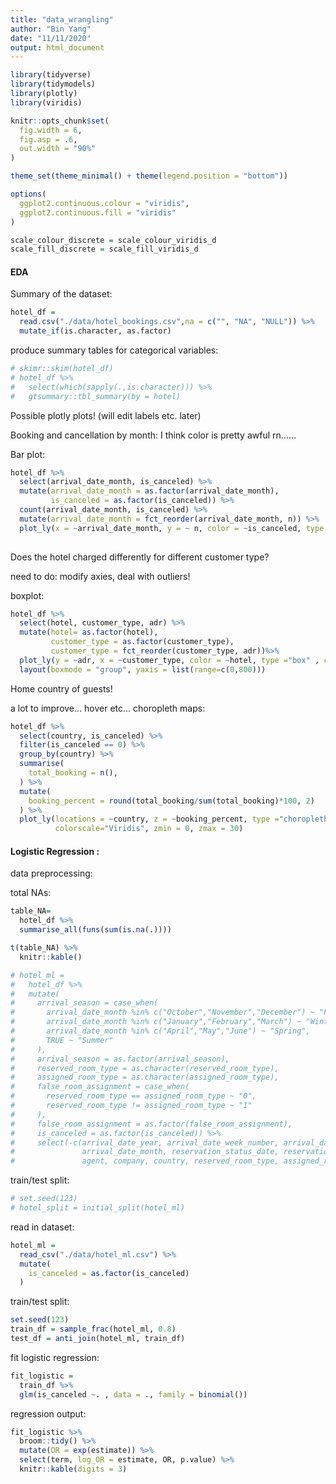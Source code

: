 ```yaml
---
title: "data_wrangling"
author: "Bin Yang"
date: "11/11/2020"
output: html_document
---
```


```r
library(tidyverse)
library(tidymodels)
library(plotly)
library(viridis)

knitr::opts_chunk$set(
  fig.width = 6,
  fig.asp = .6,
  out.width = "90%"
)

theme_set(theme_minimal() + theme(legend.position = "bottom"))

options(
  ggplot2.continuous.colour = "viridis",
  ggplot2.continuous.fill = "viridis"
)

scale_colour_discrete = scale_colour_viridis_d
scale_fill_discrete = scale_fill_viridis_d
```

#### EDA
Summary of the dataset:  

```r
hotel_df = 
  read.csv("./data/hotel_bookings.csv",na = c("", "NA", "NULL")) %>% 
  mutate_if(is.character, as.factor)
```
  

  
produce summary tables for categorical variables:  

```r
# skimr::skim(hotel_df)
# hotel_df %>% 
#   select(which(sapply(.,is.character))) %>% 
#   gtsummary::tbl_summary(by = hotel)
```

Possible plotly plots! (will edit labels etc. later)

Booking and cancellation by month:   I think color is pretty awful rn......

Bar plot:  
```r
hotel_df %>% 
  select(arrival_date_month, is_canceled) %>% 
  mutate(arrival_date_month = as.factor(arrival_date_month),
         is_canceled = as.factor(is_canceled)) %>% 
  count(arrival_date_month, is_canceled) %>% 
  mutate(arrival_date_month = fct_reorder(arrival_date_month, n)) %>% 
  plot_ly(x = ~arrival_date_month, y = ~ n, color = ~is_canceled, type ="bar", colors = "viridis")
  
```

Does the hotel charged differently for different customer type?   

need to do: modify axies, deal with outliers! 

boxplot:   
```r
hotel_df %>% 
  select(hotel, customer_type, adr) %>% 
  mutate(hotel= as.factor(hotel), 
         customer_type = as.factor(customer_type),
         customer_type = fct_reorder(customer_type, adr))%>%
  plot_ly(y = ~adr, x = ~customer_type, color = ~hotel, type ="box" , colors = "viridis") %>% 
  layout(boxmode = "group", yaxis = list(range=c(0,800)))
```

Home country of guests! 

a lot to improve... hover etc...
choropleth maps:  
```r
hotel_df %>% 
  select(country, is_canceled) %>% 
  filter(is_canceled == 0) %>% 
  group_by(country) %>% 
  summarise(
    total_booking = n(),
  ) %>% 
  mutate(
    booking_percent = round(total_booking/sum(total_booking)*100, 2)
  ) %>% 
  plot_ly(locations = ~country, z = ~booking_percent, type ="choropleth",
          colorscale="Viridis", zmin = 0, zmax = 30)
```

#### Logistic Regression :    

data preprocessing:  

total NAs:  
```r
table_NA=
  hotel_df %>% 
  summarise_all(funs(sum(is.na(.))))

t(table_NA) %>% 
  knitr::kable()
```

```r
# hotel_ml = 
#   hotel_df %>% 
#   mutate(
#     arrival_season = case_when(
#       arrival_date_month %in% c("October","November","December") ~ "Fall",
#       arrival_date_month %in% c("January","February","March") ~ "Winter",
#       arrival_date_month %in% c("April","May","June") ~ "Spring",
#       TRUE ~ "Summer"
#     ),
#     arrival_season = as.factor(arrival_season),
#     reserved_room_type = as.character(reserved_room_type),
#     assigned_room_type = as.character(assigned_room_type),
#     false_room_assignment = case_when(
#       reserved_room_type == assigned_room_type ~ "0",
#       reserved_room_type != assigned_room_type ~ "1"
#     ),
#     false_room_assignment = as.factor(false_room_assignment),
#     is_canceled = as.factor(is_canceled)) %>% 
#     select(-c(arrival_date_year, arrival_date_week_number, arrival_date_day_of_month,
#               arrival_date_month, reservation_status_date, reservation_status, 
#               agent, company, country, reserved_room_type, assigned_room_type)) 
```


train/test split:  
```r
# set.seed(123)
# hotel_split = initial_split(hotel_ml)
```

read in dataset:
```r
hotel_ml = 
  read_csv("./data/hotel_ml.csv") %>% 
  mutate(
    is_canceled = as.factor(is_canceled)
  )
```

train/test split:
```r
set.seed(123)
train_df = sample_frac(hotel_ml, 0.8)
test_df = anti_join(hotel_ml, train_df)
```

fit logistic regression: 
```r
fit_logistic = 
  train_df %>% 
  glm(is_canceled ~. , data = ., family = binomial())
```

regression output:
```r
fit_logistic %>% 
  broom::tidy() %>% 
  mutate(OR = exp(estimate)) %>%
  select(term, log_OR = estimate, OR, p.value) %>% 
  knitr::kable(digits = 3)
```

